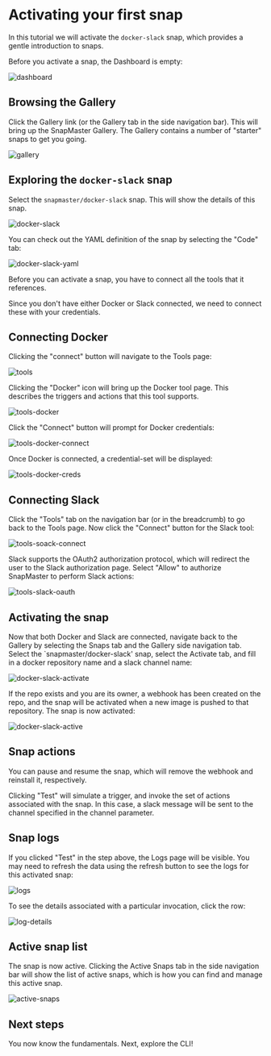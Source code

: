 # Activating your first snap

In this tutorial we will activate the `docker-slack` snap, which provides a gentle
introduction to snaps.

Before you activate a snap, the Dashboard is empty:

![dashboard](img/dashboard.png)

## Browsing the Gallery

Click the Gallery link (or the Gallery tab in the side navigation bar).  This will bring up 
the SnapMaster Gallery.  The Gallery contains a number of "starter" snaps to get you going.

![gallery](img/gallery.png)

## Exploring the `docker-slack` snap

Select the `snapmaster/docker-slack` snap.  This will show the details of this snap.

![docker-slack](img/docker-slack.png)

You can check out the YAML definition of the snap by selecting the "Code" tab:

![docker-slack-yaml](img/docker-slack-yaml.png)

Before you can activate a snap, you have to connect all the tools that it references.

Since you don't have either Docker or Slack connected, we need to connect these with your 
credentials.

## Connecting Docker

Clicking the "connect" button will navigate to the Tools page:

![tools](img/tools.png)

Clicking the "Docker" icon will bring up the Docker tool page.  This describes the 
triggers and actions that this tool supports.

![tools-docker](img/tools-docker.png)

Click the "Connect" button will prompt for Docker credentials:

![tools-docker-connect](img/tools-docker-connect.png)

Once Docker is connected, a credential-set will be displayed:

![tools-docker-creds](img/tools-docker-creds.png)

## Connecting Slack

Click the "Tools" tab on the navigation bar (or in the breadcrumb) to go back to the Tools 
page.  Now click the "Connect" button for the Slack tool:

![tools-soack-connect](img/tools-slack-connect.png)

Slack supports the OAuth2 authorization protocol, which will redirect the user to the Slack
authorization page.  Select "Allow" to authorize SnapMaster to perform Slack actions:

![tools-slack-oauth](img/tools-slack-oauth.png)

## Activating the snap

Now that both Docker and Slack are connected, navigate back to the Gallery by selecting 
the Snaps tab and the Gallery side navigation tab.  Select the `snapmaster/docker-slack' 
snap, select the Activate tab, and fill in a docker repository name and a slack channel 
name:

![docker-slack-activate](img/docker-slack-activate.png)

If the repo exists and you are its owner, a webhook has been created on the repo, and 
the snap will be activated when a new image is pushed to that repository.  The snap is 
now activated:

![docker-slack-active](img/docker-slack-active.png)

## Snap actions

You can pause and resume the snap, which will remove the webhook and reinstall it, 
respectively.

Clicking "Test" will simulate a trigger, and invoke the set of actions associated with 
the snap.  In this case, a slack message will be sent to the channel specified in the 
channel parameter.

## Snap logs

If you clicked "Test" in the step above, the Logs page will be visible.  You may need to 
refresh the data using the refresh button to see the logs for this activated snap:

![logs](img/logs.png)

To see the details associated with a particular invocation, click the row:

![log-details](img/log-details.png)

## Active snap list

The snap is now active.  Clicking the Active Snaps tab in the side navigation bar will show 
the list of active snaps, which is how you can find and manage this active snap.

![active-snaps](img/active-snaps.png)

## Next steps

You now know the fundamentals.  Next, explore the CLI!



